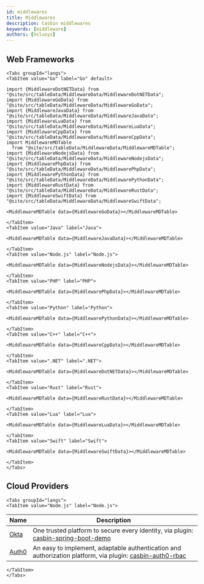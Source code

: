 ```yaml
---
id: middlewares
title: Middlewares
description: Casbin middlewares
keywords: [middleware]
authors: [hsluoyz]
---
```


## Web Frameworks

```mdx-code-block
<Tabs groupId="langs">
<TabItem value="Go" label="Go" default>

import {MiddlewareDotNETData} from "@site/src/tableData/MiddlewareData/MiddlewareDotNETData";
import {MiddlewareGoData} from "@site/src/tableData/MiddlewareData/MiddlewareGoData";
import {MiddlewareJavaData} from "@site/src/tableData/MiddlewareData/MiddlewareJavaData";
import {MiddlewareLuaData} from "@site/src/tableData/MiddlewareData/MiddlewareLuaData";
import {MiddlewareCppData} from "@site/src/tableData/MiddlewareData/MiddlewareCppData";
import MiddlewareMDTable
  from "@site/src/tableData/MiddlewareData/MiddlewareMDTable";
import {MiddlewareNodejsData} from "@site/src/tableData/MiddlewareData/MiddlewareNodejsData";
import {MiddlewarePhpData} from "@site/src/tableData/MiddlewareData/MiddlewarePhpData";
import {MiddlewarePythonData} from "@site/src/tableData/MiddlewareData/MiddlewarePythonData";
import {MiddlewareRustData} from "@site/src/tableData/MiddlewareData/MiddlewareRustData";
import {MiddlewareSwiftData} from "@site/src/tableData/MiddlewareData/MiddlewareSwiftData";

<MiddlewareMDTable data={MiddlewareGoData}></MiddlewareMDTable>
```

```mdx-code-block
</TabItem>
<TabItem value="Java" label="Java">

<MiddlewareMDTable data={MiddlewareJavaData}></MiddlewareMDTable>
```

```mdx-code-block
</TabItem>
<TabItem value="Node.js" label="Node.js">

<MiddlewareMDTable data={MiddlewareNodejsData}></MiddlewareMDTable>
```

```mdx-code-block
</TabItem>
<TabItem value="PHP" label="PHP">

<MiddlewareMDTable data={MiddlewarePhpData}></MiddlewareMDTable>
```

```mdx-code-block
</TabItem>
<TabItem value="Python" label="Python">

<MiddlewareMDTable data={MiddlewarePythonData}></MiddlewareMDTable>
```

```mdx-code-block
</TabItem>
<TabItem value="C++" label="C++">

<MiddlewareMDTable data={MiddlewareCppData}></MiddlewareMDTable>
```

```mdx-code-block
</TabItem>
<TabItem value=".NET" label=".NET">

<MiddlewareMDTable data={MiddlewareDotNETData}></MiddlewareMDTable>
```

```mdx-code-block
</TabItem>
<TabItem value="Rust" label="Rust">

<MiddlewareMDTable data={MiddlewareRustData}></MiddlewareMDTable>
```

```mdx-code-block
</TabItem>
<TabItem value="Lua" label="Lua">

<MiddlewareMDTable data={MiddlewareLuaData}></MiddlewareMDTable>
```

```mdx-code-block
</TabItem>
<TabItem value="Swift" label="Swift">

<MiddlewareMDTable data={MiddlewareSwiftData}></MiddlewareMDTable>
```

```mdx-code-block
</TabItem>
</Tabs>
```

## Cloud Providers

```mdx-code-block
<Tabs groupId="langs">
<TabItem value="Node.js" label="Node.js">
```

| Name                        | Description                                                                                                                                      |
|-----------------------------|--------------------------------------------------------------------------------------------------------------------------------------------------|
| [Okta](https://okta.com/)   | One trusted platform to secure every identity, via plugin: [casbin-spring-boot-demo](https://github.com/myriad-personal/casbin-spring-boot-demo) |
| [Auth0](https://auth0.com/) | An easy to implement, adaptable authentication and authorization platform, via plugin: [casbin-auth0-rbac](https://auth0.com/)                   |

```mdx-code-block
</TabItem>
</Tabs>
```
